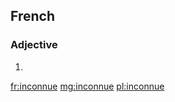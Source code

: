 ==French==

===Adjective===
{{fr-adj-form}}

# {{feminine of|inconnu}}

[[fr:inconnue]]
[[mg:inconnue]]
[[pl:inconnue]]